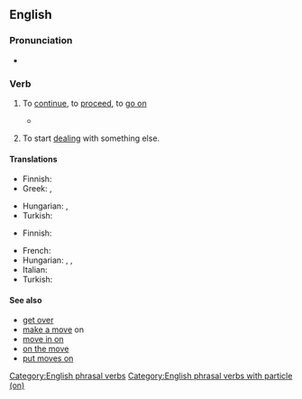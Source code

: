 ==English==

===Pronunciation===
* {{audio|en|En-au-move on.ogg|Audio (AU)}}

===Verb===
{{en-verb|*}}

# {{lb|en|idiomatic|intransitive}} To [[continue]], to [[proceed]], to [[go on]]
#: {{ux|en|After spending the night resting in an abandoned church, the group decided to '''move on''' in their quest.}}
#* {{quote-journal|en|date=2020 December 2|author=Paul Bigland|title=My weirdest and wackiest Rover yet|journal=Rail|page=67|text='''Moving on''' again, I catch another GWR Class 802 bound for Oxford via the Cotswold Line.}}
# {{lb|en|idiomatic|intransitive}} To start [[deal]]ing with something else.
#: {{ux|en|The best revenge is always to just happily '''move on''' and let karma do the rest.}}

====Translations====
{{trans-top|to leave somewhere for another place}}
* Finnish: {{t+|fi|jatkaa}}
* Greek: {{t+|el|προχωρώ}}, {{t+|el|συνεχίζω}}
{{trans-mid}}
* Hungarian: {{t|hu|továbbmegy}}, {{t|hu|továbbhalad}}
* Turkish: {{t|tr|ayrılmak, başka yere gitmek}}
{{trans-bottom}}

{{trans-top|to start dealing with something else}}
* Finnish: {{t|fi|[[siirtyä]] [[eteenpäin]]}}
{{trans-mid}}
* French: {{t+|fr|passer à autre chose}}
* Hungarian: {{t|hu|továbblép}}, {{t+|hu|lapoz}}, {{t+|hu|áttér}}
* Italian: {{t|it|passare oltre}}
* Turkish: {{t|tr|başka konuya geçmek}}
{{trans-bottom}}

====See also====
* [[get over]]
* [[make a move]] on
* [[move in on]]
* [[on the move]]
* [[put moves on]]

[[Category:English phrasal verbs]]
[[Category:English phrasal verbs with particle (on)]]